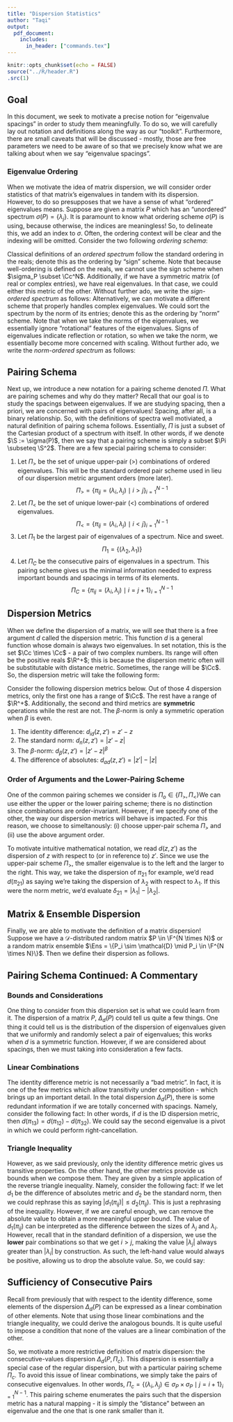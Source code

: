 ```yaml
---
title: "Dispersion Statistics"
author: "Taqi"
output: 
  pdf_document:
    includes: 
      in_header: ["commands.tex"]
---
```


```r
knitr::opts_chunk$set(echo = FALSE)
source("../R/header.R")
.src(1)
```

## Goal

In this document, we seek to motivate a precise notion for "eigenvalue spacings" in order to study them meaningfully. To do so, we will carefully lay out notation and definitions along the way as our "toolkit". Furthermore, there are small caveats that will be discussed - mostly, those are free parameters we need to be aware of so that we precisely know what we are talking about when we say "eigenvalue spacings".


### Eigenvalue Ordering

When we motivate the idea of matrix dispersion, we will consider order statistics of that matrix's eigenvalues in tandem with its dispersion. However, to do so presupposes that we have a sense of what "ordered" eigenvalues means. Suppose are given a matrix $P$ which has an "unordered" spectrum $\sigma(P) = \{\lambda_j\}$. It is paramount to know what ordering scheme $\sigma(P)$ is using, because otherwise, the indices are meaningless! So, to delineate this, we add an index to $\sigma$. Often, the ordering context will be clear and the indexing will be omitted. Consider the two following *ordering schema*:

Classical definitions of an *ordered spectrum* follow the standard ordering in the reals; denote this as the ordering by "sign" scheme. Note that because well-ordering is defined on the reals, we cannot use the sign scheme when $\sigma_P \subset \Cc^N$. Additionally, if we have a symmetric matrix (of real or complex entries), we have real eigenvalues. In that case, we could either this metric of the other. Without further ado, we write the *sign-ordered spectrum* as follows:
\begin{align*}
\sigma_S(P) = \{\lambda_j : \lambda_1 \geq \lambda_2 \geq \dots \geq \lambda_N\}_{j = 1}^N
\end{align*}
Alternatively, we can motivate a different scheme that properly handles complex eigenvalues. We could sort the spectrum by the norm of its entries; denote this as the ordering by "norm" scheme. Note that when we take the norms of the eigenvalues, we essentially ignore "rotational" features of the eigenvalues. Signs of eigenvalues indicate reflection or rotation, so when we take the norm, we essentially become more concerned with scaling. Without further ado, we write the *norm-ordered spectrum* as follows:
\begin{align*}
\sigma_N(P) = \{\lambda_j : |\lambda_1| \geq |\lambda_2| \geq \dots \geq |\lambda_N|\}_{j = 1}^N
\end{align*}

\newpage

## Pairing Schema

Next up, we introduce a new notation for a pairing scheme denoted $\Pi$. What are pairing schemes and why do they matter? Recall that our goal is to study the spacings between eigenvalues. If we are studying spacing, then a priori, we are concerned with pairs of eigenvalues! Spacing, after all, is a binary relationship. So, with the definitions of spectra well motiviated, a natural definition of pairing schema follows. Essentially, $\Pi$ is just a subset of the Cartesian product of a spectrum with itself. In other words, if we denote $\S := \sigma(P)$, then we say that a pairing scheme is simply a subset $\Pi \subseteq \S^2$. There are a few special pairing schema to consider:

1. Let $\Pi_>$ be the set of unique upper-pair (>) combinations of ordered eigenvalues. This will be the standard ordered pair scheme used in lieu of our dispersion metric argument orders (more later).
$$\Pi_> = \{\pi_{ij} = (\lambda_i,\lambda_j) \mid i > j\}_{i = 1}^{N-1}$$
1. Let $\Pi_<$ be the set of unique lower-pair (<) combinations of ordered eigenvalues.
$$\Pi_< = \{\pi_{ij} = (\lambda_i,\lambda_j) \mid i < j\}_{i = 1}^{N-1}$$
1. Let $\Pi_1$ be the largest pair of eigenvalues of a spectrum. Nice and sweet.
$$\Pi_1 = \{(\lambda_2,\lambda_1)\}$$
1. Let $\Pi_C$ be the consecutive pairs of eigenvalues in a spectrum. This pairing scheme gives us the minimal information needed to express important bounds and spacings in terms of its elements.
$$\Pi_C = \{\pi_{ij} = (\lambda_i,\lambda_j) \mid i = j + 1\}_{i = 1}^{N-1}$$

## Dispersion Metrics

When we define the dispersion of a matrix, we will see that there is a free argument $d$ called the dispersion metric. This function $d$ is a general function whose domain is always two eigenvalues. In set notation, this is the set $\Cc \times \Cc$ - a pair of two complex numbers. Its range will often be the positive reals $\R^+$; this is because the dispersion metric often will be substitutable with distance metric. Sometimes, the range will be $\Cc$. So, the dispersion metric will take the following form:
\begin{align*}
d: \Cc \times \Cc \to \{\R^+, \Cc\}
\end{align*}

Consider the following dispersion metrics below. Out of those 4 dispersion metrics, only the first one has a range of $\Cc$. The rest have a range of $\R^+$. Additionally, the second and third metrics are **symmetric** operations while the rest are not. The $\beta$-norm is only a symmetric operation when $\beta$ is even.

1. The identity difference: $d_{id}(z,z') = z' - z$
1. The standard norm: $d_{n}(z,z') = |z' - z|$
1. The $\beta$-norm: $d_\beta(z,z') = |z' - z|^\beta$
1. The difference of absolutes: $d_{ad}(z,z') = |z'| - |z|$

### Order of Arguments and the Lower-Pairing Scheme

One of the common pairing schemes we consider is $\Pi_o \in \{\Pi_>, \Pi_<\}$We can use either the upper or the lower pairing scheme; there is no distinction since combinations are order-invariant. However, if we specify one of the other, the way our dispersion metrics will behave is impacted. For this reason, we choose to simeltanously: (i) choose upper-pair schema $\Pi_>$ and (ii) use the above argument order. 

To motivate intuitive mathematical notation, we read $d(z,z')$ as the dispersion of $z$ with respect to (or in reference to) $z'$. Since we use the upper-pair scheme $\Pi_>$, the smaller eigenvalue is to the left and the larger to the right. This way, we take the dispersion of $\pi_{21}$ for example, we'd read $d(\pi_{21})$ as saying we're taking the dispersion of $\lambda_2$ with respect to $\lambda_1$. If this were the norm metric, we'd evaluate $\delta_{21} = |\lambda_1| - |\lambda_2|$.

## Matrix & Ensemble Dispersion

<!-- Suppose we have a random matrix $P$ or a random matrix ensemble $\Ens = \{P_i \sim \Normal(0,1) \mid \Cc^*\}_{i = 1}^n$ of complex Hermitian standard normal matrices. Suppose we have the ordered spectrum of $P$, $\sigma_P$ at hand. -->

<!-- Then, we define the dispersion of a matrix as follows. -->

Finally, we are able to motivate the definition of a matrix dispersion! Suppose we have a $\mathcal{D}$-distributed random matrix $P \in \F^{N \times N}$ or a random matrix ensemble $\Ens = \{P_i \sim \mathcal{D} \mid P_i \in \F^{N \times N}\}$. Then we define their dispersion as follows. 

\begin{definition}[Dispersion]
The dispersion of a matrix $P \in \F^{N \times N}$ with respect to a dispersion metric $d: \Cc \times \Cc \to \F$ and pairing scheme $\Pi$, call it $\Delta_d(P, \Pi)$, is defined as follows. Suppose $\sigma(P) := \S$ is the ordered spectrum of $P$ where $\sigma(P) = \{\lambda_1, \dots, \lambda_N\}$. Then, let $\Pi = \{\pi_{ij} = (\lambda_i,\lambda_j) \} \subseteq \S^2$ be a subset of eigenvalue ordered pairs. Then, the dispersion of $P$ with respect to $d$ is simply the set $\Delta_d(P, \Pi)=\{\delta_{ij} = d(\pi_{ij}) \mid \pi_{ij} = (\lambda_i,\lambda_j) \in \Pi\}$.
\end{definition}

\begin{definition}[Ensemble Dispersion]
If we have an ensemble $\Ens$, then we can naturally extend the definition of $\Delta_d(\Ens, \Pi)$. To take the dispersion of an ensemble, simply take the union of the dispersions of each of its matrices. In other words, if $\Ens = \{P_i \sim \mathcal{D} \mid P_i \in \F^{N \times N}\}_{i = 1}^K$, then $\Delta_d(\Ens, \Pi) = \bigcup_{i=1}^K \Delta_d(P_i, \Pi)$.
\end{definition}

<!-- \newpage -->

## Pairing Schema Continued: A Commentary

### Bounds and Considerations

One thing to consider from this dispersion set is what we could learn from it. The dispersion of a matrix $P$, $\Delta_d(P)$ could tell us quite a few things. One thing it could tell us is the distribution of the dispersion of eigenvalues given that we uniformly and randomly select a pair of eigenvalues; this works when $d$ is a symmetric function. However, if we are considered about spacings, then we must taking into consideration a few facts.

### Linear Combinations

The identity difference metric is not necessarily a "bad metric". In fact, it is one of the few metrics which allow transitivity under composition - which brings up an important detail. In the total dispersion $\Delta_d(P)$, there is some redundant information if we are totally concerned with spacings. Namely, consider the following fact:
\begin{align*}
\lambda_1 - \lambda_3 = (\lambda_1 - \lambda_2) - (\lambda_3 - \lambda_2)
\end{align*}
In other words, if $d$ is the ID dispersion metric, then $d(\pi_{13}) = d(\pi_{12}) - d(\pi_{32})$. We could say the second eigenvalue is a pivot in which we could perform right-cancellation.

### Triangle Inequality

However, as we said previously, only the identity difference metric gives us transitive properties. On the other hand, the other metrics provide us bounds when we compose them. They are given by a simple application of the reverse triangle inequality. Namely, consider the following fact:
\begin{align*}
||y| - |x|| \leq |y - x|
\end{align*}
If we let $d_1$ be the difference of absolutes metric and $d_2$ be the standard norm, then we could rephrase this as saying $|d_1(\pi_{ij})| \leq d_2(\pi_{ij})$. This is just a rephrasing of the inequality. However, if we are careful enough, we can remove the absolute value to obtain a more meaningful upper bound. The value of $d_1(\pi_{ij})$ can be interpreted as the difference between the sizes of $\lambda_j$ and $\lambda_i$. However, recall that in the standard definition of a dispersion, we use the **lower** pair combinations so that we get $i > j$, making the value $|\lambda_j|$ always greater than $|\lambda_i|$ by construction. As such, the left-hand value would always be positive, allowing us to drop the absolute value. So, we could say: 
\begin{align*}
d_1(\pi_{ij}) \leq d_2(\pi_{ij}) \given \pi_{ij} \in \Pi_>
\end{align*}

## Sufficiency of Consecutive Pairs

Recall from previously that with respect to the identity difference, some elements of the dispersion $\Delta_d(P)$ can be expressed as a linear combination of other elements. Note that using those linear combinations and the triangle inequality, we could derive the analogous bounds. It is quite useful to impose a condition that none of the values are a linear combination of the other. 

So, we motivate a more restrictive definition of matrix dispersion: the consecutive-values dispersion $\Delta_d(P, \Pi_c)$. This dispersion is essentially a special case of the regular dispersion, but with a particular pairing scheme $\Pi_c$. To avoid this issue of linear combinations, we simply take the pairs of consecutive eigenvalues. In other words, $\Pi_c = \{(\lambda_i, \lambda_j) \in \sigma_P \times \sigma_P  \mid j = i+1\}_{i=1}^{N-1}$. This pairing scheme enumerates the pairs such that the dispersion metric has a natural mapping - it is simply the "distance" between an eigenvalue and the one that is one rank smaller than it.


